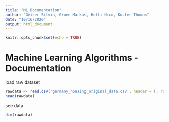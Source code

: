 ---
title: "ML_Documentation"
author: "Geiser Silvia, Gruen Markus, Hefti Nico, Kuster Thomas"
date: "10/16/2020"
output: html_document
---

```{r setup, include=FALSE}
knitr::opts_chunk$set(echo = TRUE)
```

# Machine Learning Algorithms - Documentation 

load raw dataset
```{r}
rawdata <- read.csv('germany_housing_original_data.csv', header = T, row.names = 'X')
head(rawdata)
```

see data
```{r}
dim(rawdata)
```